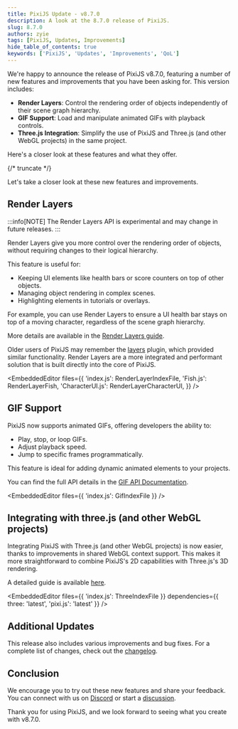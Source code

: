 ```yaml
---
title: PixiJS Update - v8.7.0
description: A look at the 8.7.0 release of PixiJS.
slug: 8.7.0
authors: zyie
tags: [PixiJS, Updates, Improvements]
hide_table_of_contents: true
keywords: ['PixiJS', 'Updates', 'Improvements', 'QoL']
---
```



We're happy to announce the release of PixiJS v8.7.0, featuring a number of new features and improvements that you have been asking for. This version includes:

- **Render Layers**: Control the rendering order of objects independently of their scene graph hierarchy.
- **GIF Support**: Load and manipulate animated GIFs with playback controls.
- **Three.js Integration**: Simplify the use of PixiJS and Three.js (and other WebGL projects) in the same project.

Here's a closer look at these features and what they offer.

{/* truncate */}

Let's take a closer look at these new features and improvements.

## Render Layers

:::info[NOTE]
The Render Layers API is experimental and may change in future releases.
:::

Render Layers give you more control over the rendering order of objects, without requiring changes to their logical hierarchy.

This feature is useful for:

- Keeping UI elements like health bars or score counters on top of other objects.
- Managing object rendering in complex scenes.
- Highlighting elements in tutorials or overlays.

For example, you can use Render Layers to ensure a UI health bar stays on top of a moving character, regardless of the scene graph hierarchy.

More details are available in the [Render Layers guide](/8.x/guides/concepts/render-layers).

Older users of PixiJS may remember the [layers](https://github.com/pixijs-userland/layers) plugin, which provided similar functionality. Render Layers are a more integrated and performant solution that is built directly into the core of PixiJS.

<EmbeddedEditor
  files={{
    'index.js': RenderLayerIndexFile,
    'Fish.js': RenderLayerFish,
    'CharacterUI.js': RenderLayerCharacterUI,
  }}
/>

## GIF Support

PixiJS now supports animated GIFs, offering developers the ability to:

- Play, stop, or loop GIFs.
- Adjust playback speed.
- Jump to specific frames programmatically.

This feature is ideal for adding dynamic animated elements to your projects.

You can find the full API details in the [GIF API Documentation](https://pixijs.download/v8.7.0/docs/gif.html).

<EmbeddedEditor files={{ 'index.js': GifIndexFile }} />

## Integrating with three.js (and other WebGL projects)

Integrating PixiJS with Three.js (and other WebGL projects) is now easier, thanks to improvements in shared WebGL context support. This makes it more straightforward to combine PixiJS's 2D capabilities with Three.js's 3D rendering.

A detailed guide is available [here](/8.x/guides/third-party/mixing-three-and-pixi).

<EmbeddedEditor files={{ 'index.js': ThreeIndexFile }} dependencies={{ three: 'latest', 'pixi.js': 'latest' }} />

## Additional Updates

This release also includes various improvements and bug fixes. For a complete list of changes, check out the [changelog](https://github.com/pixijs/pixijs/releases/tag/v8.7.0).

## Conclusion

We encourage you to try out these new features and share your feedback. You can connect with us on [Discord](https://discord.gg/QrnxmQUPGV) or start a [discussion](https://github.com/pixijs/pixijs/discussions/new/choose).

Thank you for using PixiJS, and we look forward to seeing what you create with v8.7.0.
